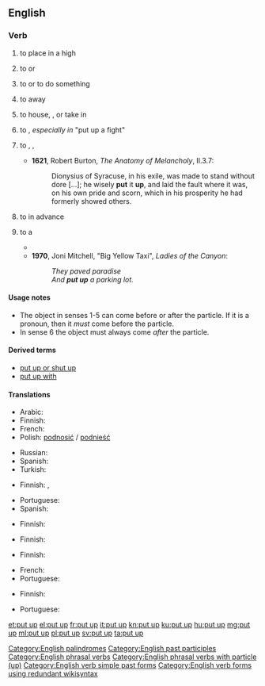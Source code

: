 ==English==

===Verb===
{{en-verb|head=[[put]] [[up]]|puts up|putting up|put up}}

# {{context|transitive|lang=en}} to place in a high {{l/en|location}}
#: {{usex|Please '''put up''' your luggage in the overhead bins.|lang=en}}
# {{context|transitive|lang=en}} to {{l/en|hang}} or {{l/en|mount}}
#: {{usex|Many people '''put up''' messages on their refrigerators.|lang=en}}
# {{context|transitive|idiomatic|lang=en}} to {{l/en|cajole}} or {{l/en|dare}} to do something
#: {{usex|I think someone '''put''' him '''up''' to it.|lang=en}}
# {{context|transitive|idiomatic|lang=en}} to {{l/en|store}} away
#: {{usex|Be sure to '''put up''' the tools when you finish.|lang=en}}
# {{context|transitive|idiomatic|lang=en}} to house, {{l/en|shelter}}, or take in
#: {{usex|We can '''put''' you '''up''' for the night.|lang=en}}
# {{context|transitive|idiomatic|lang=en}} to {{l/en|present}}, ''especially in'' "put up a fight"
#: {{usex|That last fighter '''put up''' quite a fight.|lang=en}}
#: {{usex|They didn't '''put up''' much resistance.|lang=en}}
# {{context|transitive|lang=en}} to {{l/en|endure}}, {{l/en|put up with}}, {{l/en|tolerate}}
#* '''1621''', Robert Burton, ''The Anatomy of Melancholy'', II.3.7:
#*: Dionysius of Syracuse, in his exile, was made to stand without dore [...]; he wisely '''put''' it '''up''', and laid the fault where it was, on his own pride and scorn, which in his prosperity he had formerly showed others.
# {{context|transitive|lang=en}} to {{l/en|provide}} {{l/en|funds}} in advance
#: {{usex|Butty Sugrue '''put up''' £300,000 for the Ali–Lewis fight.|lang=en}}
# {{context|transitive|lang=en}} to {{l/en|build}} a {{l/en|structure}}
#* {{quote-book|year=1963|author={{w|Margery Allingham}}
|title={{w|The China Governess}}
|chapter=1|url=http://openlibrary.org/works/OL2004261W
|passage=The original family who had begun to build a palace to rival Nonesuch had died out before they had '''put up''' little more than the gateway,&nbsp;[&hellip;].}}
#* '''1970''', Joni Mitchell, "Big Yellow Taxi", ''Ladies of the Canyon'':
#*: ''They paved paradise<br>And '''put up''' a parking lot.''

====Usage notes====
* The object in senses 1-5 can come before or after the particle. If it is a pronoun, then it ''must'' come before the particle.
* In sense 6 the object must always come ''after'' the particle.

====Derived terms====
* [[put up or shut up]]
* [[put up with]]

====Translations====
{{trans-top|to place in a high location}}
* Arabic: {{t-needed|ar}}
* Finnish: {{t+|fi|nostaa}}
* French: {{t-needed|fr}}
* Polish: [[podnosić]] / [[podnieść]]
{{trans-mid}}
* Russian: {{t+|ru|ставить|tr=stávitʹ|sc=Cyrl}} {{qualifier|наве́рх}}
* Spanish: {{t+|es|colgar}}
* Turkish: {{t+|tr|koymak}}
{{trans-bottom}}

{{trans-top|to hang or mount}}
* Finnish: {{t+|fi|ripustaa}}, {{t+|fi|kiinnittää}}
{{trans-mid}}
* Portuguese: {{t+|pt|afixar}}
* Spanish: {{t+|es|colgar}}
{{trans-bottom}}

{{trans-top|to cajole}}
* Finnish: {{t+|fi|yllyttää}}
{{trans-mid}}
{{trans-bottom}}

{{trans-top|to store away}}
* Finnish: {{t|fi|paikoilleen|alt=panna paikoilleen}}
{{trans-mid}}
{{trans-bottom}}

{{trans-top|to house, shelter}}
* Finnish: {{t+|fi|majoittaa}}
{{trans-mid}}
* French: {{t+|fr|abriter}}
* Portuguese: {{t+|pt|hospedar}}
{{trans-bottom}}

{{trans-top|to present}}
* Finnish: {{t|fi|panna pystyyn}}
{{trans-mid}}
* Portuguese: {{t+|pt|mostrar}}
{{trans-bottom}}

{{trans-see|to put up with|put up with}}

[[Category:English palindromes]]
[[Category:English past participles]]
[[Category:English phrasal verbs]]
[[Category:English phrasal verbs with particle (up)]]
[[Category:English verb simple past forms]]
[[Category:English verb forms using redundant wikisyntax]]

[[et:put up]]
[[el:put up]]
[[fr:put up]]
[[it:put up]]
[[kn:put up]]
[[ku:put up]]
[[hu:put up]]
[[mg:put up]]
[[ml:put up]]
[[pl:put up]]
[[sv:put up]]
[[ta:put up]]